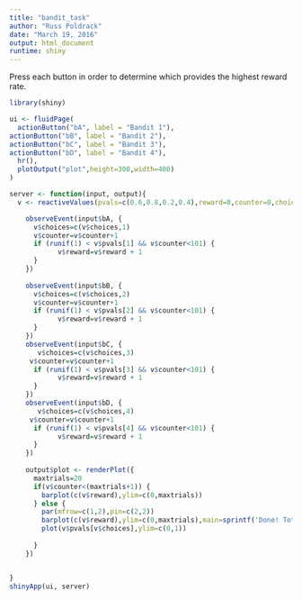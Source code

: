 ```yaml
---
title: "bandit_task"
author: "Russ Poldrack"
date: "March 19, 2016"
output: html_document
runtime: shiny
---
```


Press each button in order to determine which provides the highest reward rate.
```r
library(shiny)

ui <- fluidPage(
  actionButton("bA", label = "Bandit 1"),
actionButton("bB", label = "Bandit 2"),
actionButton("bC", label = "Bandit 3"),
actionButton("bD", label = "Bandit 4"),
  hr(),
  plotOutput("plot",height=300,width=400)
)

server <- function(input, output){
  v <- reactiveValues(pvals=c(0.6,0.8,0.2,0.4),reward=0,counter=0,choices=c())

    observeEvent(input$bA, {
      v$choices=c(v$choices,1)
      v$counter=v$counter+1
      if (runif(1) < v$pvals[1] && v$counter<101) {
            v$reward=v$reward + 1
      }
    })
  
    observeEvent(input$bB, {
      v$choices=c(v$choices,2)
      v$counter=v$counter+1
      if (runif(1) < v$pvals[2] && v$counter<101) {
            v$reward=v$reward + 1
      }
    })
    observeEvent(input$bC, {
       v$choices=c(v$choices,3)
     v$counter=v$counter+1
      if (runif(1) < v$pvals[3] && v$counter<101) {
            v$reward=v$reward + 1
      }
    })
    observeEvent(input$bD, {
       v$choices=c(v$choices,4)
     v$counter=v$counter+1
      if (runif(1) < v$pvals[4] && v$counter<101) {
            v$reward=v$reward + 1
      }
    })
   
    output$plot <- renderPlot({
      maxtrials=20
      if(v$counter<(maxtrials+1)) {
        barplot(c(v$reward),ylim=c(0,maxtrials))
      } else {
        par(mfrow=c(1,2),pin=c(2,2))
        barplot(c(v$reward),ylim=c(0,maxtrials),main=sprintf('Done! Total reward after %d trials: %d',maxtrials,v$reward))
        plot(v$pvals[v$choices],ylim=c(0,1))
        
      }
    })


}
shinyApp(ui, server)
```
